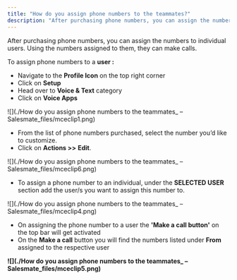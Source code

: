 ```yaml
---
title: "How do you assign phone numbers to the teammates?"
description: "After purchasing phone numbers, you can assign the numbers to individual users. Using the numbers assigned to them, they can make calls. ..."
---
```


After purchasing phone numbers, you can assign the numbers to individual users. Using the numbers assigned to them, they can make calls. 

To assign phone numbers to a **user :**

*   Navigate to the **Profile Icon** on the top right corner
*   Click on **Setup**
*   Head over to **Voice & Text** category
*   Click on **Voice Apps**

![](./How do you assign phone numbers to the teammates_ – Salesmate_files/mceclip1.png)

*   From the list of phone numbers purchased, select the number you’d like to customize.
*   Click on **Actions >>** **Edit**.

![](./How do you assign phone numbers to the teammates_ – Salesmate_files/mceclip6.png)

*   To assign a phone number to an individual, under the **SELECTED USER** section add the user/s you want to assign this number to.

![](./How do you assign phone numbers to the teammates_ – Salesmate_files/mceclip4.png)

*   On assigning the phone number to a user the **'Make a call button'** on the top bar will get activated
*   On the **Make a call** button you will find the numbers listed under **From** assigned to the respective user

**![](./How do you assign phone numbers to the teammates_ – Salesmate_files/mceclip5.png)**